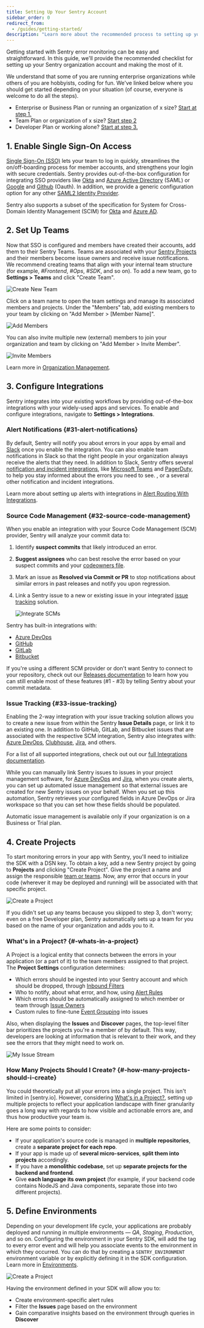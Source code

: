 ```yaml
---
title: Setting Up Your Sentry Account
sidebar_order: 0
redirect_from:
  - /guides/getting-started/
description: "Learn more about the recommended process to setting up your Sentry organization account to make the most of it."
---
```


Getting started with Sentry error monitoring can be easy and straightforward. In this guide, we'll provide the recommended checklist for setting up your Sentry organization account and making the most of it.

<!-- should this guide be about more than setting up error monitoring -->

We understand that some of you are running enterprise organizations while others of you are hobbyists, coding for fun. We've linked below where you should get started depending on your situation (of course, everyone is welcome to do all the steps).

- Enterprise or Business Plan or running an organization of x size? [Start at step 1.](#1-enable-single-sign-on-access)
- Team Plan or organization of x size? [Start step 2](#2-set-up-teams)
- Developer Plan or working alone? [Start at step 3.](#3-configure-integrations)

<!-- is org size a good approach or is there a better way to talk about this to finish off bullet points above-->

## 1. Enable Single Sign-On Access

[Single Sign-On (SSO)](/product/accounts/sso/) lets your team to log in quickly, streamlines the on/off-boarding process for member accounts, and strengthens your login with secure credentials. Sentry provides out-of-the-box configuration for integrating SSO providers like [Okta](/product/accounts/sso/#okta) and [Azure Active Directory](/product/accounts/sso/#azure-active-directory) (SAML) or [Google](/product/accounts/sso/#google-business-app) and [Github](/product/accounts/sso/#github-organizations) (Oauth). In addition, we provide a generic configuration option for any other [SAML2 Identity Provider](/product/accounts/sso/saml2/).

Sentry also supports a subset of the specification for System for Cross-Domain Identity Management (SCIM) for [Okta](/product/accounts/sso/okta-sso/okta-scim/) and [Azure AD](https://product/accounts/sso/azure-sso/#scim-integration).

## 2. Set Up Teams

Now that SSO is configured and members have created their accounts, add them to their Sentry Teams. Teams are associated with your [Sentry Projects](#4-create-projects) and their members become issue owners and receive issue notifications. We recommend creating teams that align with your internal team structure (for example, _#Frontend_, _#Ops_, _#SDK_, and so on). To add a new team, go to **Settings > Teams** and click "Create Team".

![Create New Team](03.png)

Click on a team name to open the team settings and manage its associated members and projects.
Under the "Members" tab, add existing members to your team by clicking on "Add Member > [Member Name]".

![Add Members](04.png)

You can also invite multiple new (external) members to join your organization and team by clicking on "Add Member > Invite Member".

![Invite Members](05.png)

Learn more in [Organization Management](/product/accounts/membership/).

## 3. Configure Integrations

Sentry integrates into your existing workflows by providing out-of-the-box integrations with your widely-used apps and services. To enable and configure integrations, navigate to **Settings > Integrations**.

### Alert Notifications {#31-alert-notifications}

By default, Sentry will notify you about errors in your apps by email and [Slack](/product/integrations/notification-incidents/slack/) once you enable the integration. You can also enable team notifications in Slack so that the right people in your organization always receive the alerts that they need. In addition to Slack, Sentry offers several [notification and incident integrations](/product/integrations/notification-incidents/), like [Microsoft Teams](/product/integrations/notification-incidents/msteams/) and [PagerDuty](/product/integrations/notification-incidents/pagerduty/), to help you stay informed about the errors you need to see. , or a several other notification and incident integrations.

Learn more about setting up alerts with integrations in [Alert Routing With Integrations](/product/alerts/create-alerts/routing-alerts/).

### Source Code Management {#32-source-code-management}

When you enable an integration with your Source Code Management (SCM) provider, Sentry will analyze your commit data to:

1. Identify **suspect commits** that likely introduced an error.
1. **Suggest assignees** who can best resolve the error based on your suspect commits and your [codeowners file](/product/issues/issue-owners/#code-owners).
1. Mark an issue as **Resolved via Commit or PR** to stop notifications about similar errors in past releases and notify you upon regression.
1. Link a Sentry issue to a new or existing issue in your integrated [issue tracking](#33-issue-tracking) solution.

   ![Integrate SCMs](07.png)

<!-- TO DO: update screenhot and use brand colours and annotations -->

Sentry has built-in integrations with:

- [Azure DevOps](/product/integrations/source-code-mgmt/azure-devops/)
- [GitHub](/product/integrations/source-code-mgmt/github/)
- [GitLab](/product/integrations/source-code-mgmt/gitlab/)
- [Bitbucket](/product/integrations/source-code-mgmt/bitbucket/)

If you're using a different SCM provider or don't want Sentry to connect to your repository, check out our [Releases documentation](/product/releases/setup/manual-setup-releases/) to learn how you can still enable most of these features (#1 - #3) by telling Sentry about your commit metadata.

### Issue Tracking {#33-issue-tracking}

Enabling the 2-way integration with your issue tracking solution allows you to create a new issue from within the Sentry **Issue Details** page, or link it to an existing one. In addition to GitHub, GitLab, and Bitbucket issues that are associated with the respective SCM integration, Sentry also integrates with: [Azure DevOps](/product/integrations/source-code-mgmt/azure-devops/), [Clubhouse](/product/integrations/project-mgmt/clubhouse/), [Jira](/product/integrations/project-mgmt/jira/), and others.

For a list of all supported integrations, check out out our [full Integrations documentation](/product/integrations/).

While you can manually link Sentry issues to issues in your project management software, for [Azure DevOps](/product/integrations/source-code-mgmt/azure-devops/#automatically)  and [Jira](/product/integrations/project-mgmt/jira/#automatically), when you create alerts, you can set up automated issue management so that external issues are created for new Sentry issues on your behalf. When you set up this automation, Sentry retrieves your configured fields in Azure DevOps or Jira workspace so that you can set how these fields should be populated.

<Note>

Automatic issue management is available only if your organization is on a Business or Trial plan.

</Note>

## 4. Create Projects

To start monitoring errors in your app with Sentry, you'll need to initialize the SDK with a DSN key. To obtain a key, add a new Sentry project by going to **Projects** and clicking "Create Project". Give the project a name and assign the responsible [team or teams](#2-set-up-teams). Now, any error that occurs in your code (wherever it may be deployed and running) will be associated with that specific project.

![Create a Project](08.png)

<!-- definitely update screenshot -->

If you didn't set up any teams because you skipped to step 3, don't worry; even on a free Developer plan, Sentry automatically sets up a team for you based on the name of your organization and adds you to it.

### What's in a Project? {#-whats-in-a-project}

A Project is a logical entity that connects between the errors in your application (or a part of it) to the team members assigned to that project. The **Project Settings** configuration determines:

- Which errors should be ingested into your Sentry account and which should be dropped, through [Inbound Filters](/product/accounts/quotas/#inbound-data-filters)
- Who to notify, about what error, and how, using [Alert Rules](/workflow/notifications/alerts/)
- Which errors should be automatically assigned to which member or team through [Issue Owners](/workflow/issue-owners/)
- Custom rules to fine-tune [Event Grouping](/product/data-management-settings/event-grouping/) into issues

Also, when displaying the **Issues** and **Discover** pages, the top-level filter bar prioritizes the projects you're a member of by default. This way, developers are looking at information that is relevant to their work, and they see the errors that they might need to work on.

![My Issue Stream](09.png)

<!-- definitely update screenshot -->

### How Many Projects Should I Create? {#-how-many-projects-should-i-create}

You could theoretically put all your errors into a single project. This isn't limited in [sentry.io].  However, considering [What's in a Project?](#-whats-in-a-project), setting up multiple projects to reflect your application landscape with finer granularity goes a long way with regards to how visible and actionable errors are, and thus how productive your team is.

Here are some points to consider:

- If your application's source code is managed in **multiple repositories**, create a **separate project for each repo**.
- If your app is made up of **several micro-services**, **split them into projects** accordingly.
- If you have a **monolithic codebase**, set up **separate projects for the backend and frontend**.
- Give **each language its own project** (for example, if your backend code contains NodeJS and Java components, separate those into two different projects).

## 5. Define Environments

Depending on your development life cycle, your applications are probably deployed and running in multiple environments — _QA_, _Staging_, _Production_, and so on. Configuring the environment in your Sentry SDK, will add the tag to every error event and will help you associate events to the environment in which they occurred. You can do that by creating a `SENTRY_ENVIRONMENT` environment variable or by explicitly defining it in the SDK configuration. Learn more in [Environments](/platform-redirect/?next=/configuration/environments/).

![Create a Project](10.png)

<!-- definitely update screenshot -->

Having the environment defined in your SDK will allow you to:

- Create environment-specific alert rules
- Filter the **Issues** page based on the environment
- Gain comparative insights based on the environment through queries in **Discover**
